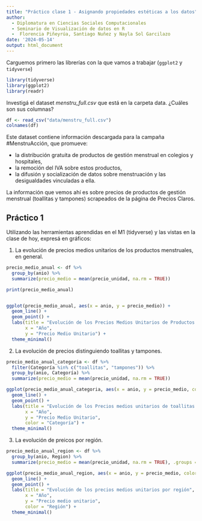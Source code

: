 ---
title: "Práctico clase 1 - Asignando propiedades estéticas a los datos"
author: 
  - Diplomatura en Ciencias Sociales Computacionales
  - Seminario de Visualización de datos en R
  -  Florencia Piñeyrúa, Santiago Nuñez y Nayla Sol Garcilazo
date: '2024-05-14'
output: html_document
---

Carguemos primero las librerías con la que vamos a trabajar (`ggplot2` y `tidyverse`)

```{r}
library(tidyverse)
library(ggplot2)
library(readr)
```

Investigá el dataset *menstru_full.csv* que está en la carpeta data. ¿Cuáles son sus columnas? 

```{r}
df <- read_csv("data/menstru_full.csv")
colnames(df)
```


Este dataset contiene información descargada para la campaña #MenstruAcción, que promueve:

- la distribución gratuita de productos de gestión menstrual en colegios y hospitales,
- la remoción del IVA sobre estos productos,
- la difusión y socialización de datos sobre menstruación y las desigualdades vinculadas a ella. 

La información que vemos ahí es sobre precios de productos de gestión menstrual (toallitas y tampones) scrapeados de la página de Precios Claros. 

## Práctico 1

Utilizando las herramientas aprendidas en el M1 (tidyverse) y las vistas en la clase de hoy, expresá en gráficos: 

1. La evolución de precios medios unitarios de los productos menstruales, en general. 

```{r}
precio_medio_anual <- df %>%
  group_by(anio) %>%
  summarize(precio_medio = mean(precio_unidad, na.rm = TRUE))

print(precio_medio_anual)


ggplot(precio_medio_anual, aes(x = anio, y = precio_medio)) +
  geom_line() +
  geom_point() +
  labs(title = "Evolución de los Precios Medios Unitarios de Productos Menstruales",
       x = "Año",
       y = "Precio Medio Unitario") +
  theme_minimal()
```


2. La evolución de precios distinguiendo toallitas y tampones.

```{r}
precio_medio_anual_categoria <- df %>%
  filter(Categoría %in% c("toallitas", "tampones")) %>%
  group_by(anio, Categoría) %>%
  summarize(precio_medio = mean(precio_unidad, na.rm = TRUE))

ggplot(precio_medio_anual_categoria, aes(x = anio, y = precio_medio, color = Categoría, group = Categoría)) +
  geom_line() +
  geom_point() +
  labs(title = "Evolución de los Precios medios unitarios de toallitas y tampones",
       x = "Año",
       y = "Precio Medio Unitario",
       color = "Categoría") +
  theme_minimal()

```

3. La evolución de preicos por región. 

```{r}
precio_medio_anual_region <- df %>%
  group_by(anio, Region) %>%
  summarize(precio_medio = mean(precio_unidad, na.rm = TRUE), .groups = "drop")

ggplot(precio_medio_anual_region, aes(x = anio, y = precio_medio, color = Region, group = Region)) +
  geom_line() +
  geom_point() +
  labs(title = "Evolución de los precios medios unitarios por región",
       x = "Año",
       y = "Precio medio unitario",
       color = "Región") +
  theme_minimal()
```

